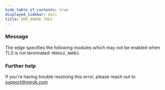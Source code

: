 ```yaml
---
hide_table_of_contents: true
displayed_sidebar: docs
title: ERR_NGROK_7062
---
```


### Message

The edge specifies the following modules which may not be enabled when TLS is not terminated: `MODULE_NAMES`.

### Further help

If you're having trouble resolving this error, please reach out to [support@ngrok.com](mailto:support@ngrok.com?subject=Help%20with%20ERR_NGROK_7062)
